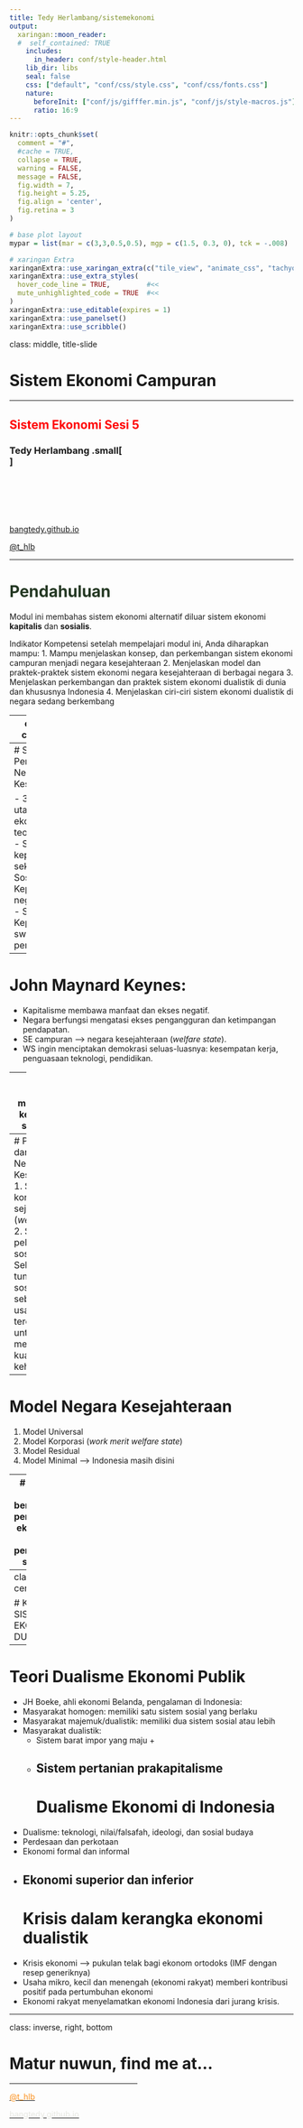 ```yaml
---
title: Tedy Herlambang/sistemekonomi
output:
  xaringan::moon_reader:
  #  self_contained: TRUE
    includes:
      in_header: conf/style-header.html
    lib_dir: libs
    seal: false
    css: ["default", "conf/css/style.css", "conf/css/fonts.css"]
    nature:
      beforeInit: ["conf/js/gifffer.min.js", "conf/js/style-macros.js"]
      ratio: 16:9
---
```


```r
knitr::opts_chunk$set(
  comment = "#",
  #cache = TRUE,
  collapse = TRUE,
  warning = FALSE,
  message = FALSE,
  fig.width = 7,
  fig.height = 5.25,
  fig.align = 'center',
  fig.retina = 3
)

# base plot layout
mypar = list(mar = c(3,3,0.5,0.5), mgp = c(1.5, 0.3, 0), tck = -.008)

# xaringan Extra
xaringanExtra::use_xaringan_extra(c("tile_view", "animate_css", "tachyons"))
xaringanExtra::use_extra_styles(
  hover_code_line = TRUE,         #<<
  mute_unhighlighted_code = TRUE  #<<
)
xaringanExtra::use_editable(expires = 1)
xaringanExtra::use_panelset()
xaringanExtra::use_scribble()
```
class: middle, title-slide

<!-- top logo (comment to remove or edit on `conf/css/style.css:23`) -->
<div class="lab-logo"></div>
<!-- <div class="uni-logo"></div> -->

# Sistem Ekonomi Campuran

<hr width="100%" align="left" size="0.3" color="red"></hr>

## <span style="color:red">Sistem Ekonomi Sesi 5</span>

### Tedy Herlambang .small[<br>]

<br><br><br><br><br>
[<i class="fas fa-blog" style="color:#e7e8e2"></i> bangtedy.github.io](https://bangtedy.github.io)

[<i class="fa fa-twitter fa-lg" style="color:#e7e8e2"></i> @t_hlb](https://twitter.com/t_hlb)

---

# <span style="color:#243823">Pendahuluan</i>

Modul ini membahas sistem ekonomi alternatif diluar sistem ekonomi **kapitalis** dan **sosialis**.

Indikator Kompetensi setelah mempelajari modul ini, Anda diharapkan mampu:
1. Mampu menjelaskan konsep, dan perkembangan sistem ekonomi campuran menjadi negara kesejahteraan
2. Menjelaskan model dan praktek-praktek sistem ekonomi negara kesejahteraan di berbagai negara
3. Menjelaskan perkembangan dan praktek sistem ekonomi dualistik di dunia dan khususnya Indonesia
4. Menjelaskan ciri-ciri sistem ekonomi dualistik di negara sedang berkembang

---
class: middle, center, inverse

# KB1: NEGARA KESEJAHTERAAN
<hr width="100%" align="left" size="0.3" color="#9bb80d"></hr>

---
# Sejarah Perkembangan Negara Kesejahteraan

- 3 kelompok utama sistem ekonomi tentang teori kepemilikan:
  - SE Kapitalis: kepemilikan oleh sektor swasta
  - SE Sosialis: Kepemilikan oleh negara/pemerintah
  - SE Campuran: Kepemilikan swasta dan pemerintah

---
# John Maynard Keynes:
- Kapitalisme membawa manfaat dan ekses negatif.
- Negara berfungsi mengatasi ekses pengangguran dan ketimpangan pendapatan.
- SE campuran --> negara kesejahteraan (*welfare state*).
- WS ingin menciptakan demokrasi seluas-luasnya: kesempatan kerja, penguasaan teknologi, pendidikan.

---
# Tugas negara mengurangi kemiskinan struktural:

1. Government spending (G) untuk pembelian barang dan jasa untuk operasional negara
2. Penarikan pajak (T) --> pajak progresif
3. Subsidi --> kemiskinan struktural

---
# Pengertian dan Konsep Negara Kesejahteraan
1. Sebagai kondisi sejahtera (*well-being*)
2. Sebagai pelayanan sosial
3. Sebagai tunjangan sosial
4. sebagai usaha terencana untuk meningkatkan kualitas kehidupan
---
# Model Negara Kesejahteraan
1. Model Universal
2. Model Korporasi (*work merit welfare state*)
3. Model Residual
4. Model Minimal --> Indonesia masih disini

---
# Kelompok negara berdasar rasio pembangunan ekonomi (PE) dengan pembangunan sosial (PS)

1. Negara Sejahtera: PE dan PS tinggi
2. Negara baik hati: PE relatif rendah tetapi PS tinggi
3. Negara pelit: PE tinggi dan PS rendah
4. Negara lemah: PE dan PS rendah --> Indonesia masih disini

---
class: middle, center, inverse

# KB2: SISTEM EKONOMI DUALISTIK
<hr width="100%" align="left" size="0.3" color="#9bb80d"></hr>

---
# Teori Dualisme Ekonomi Publik
- JH Boeke, ahli ekonomi Belanda, pengalaman di Indonesia:
- Masyarakat homogen: memiliki satu sistem sosial yang berlaku
- Masyarakat majemuk/dualistik: memiliki dua sistem sosial atau lebih
- Masyarakat dualistik: 
  - Sistem barat impor yang maju +
  - Sistem pertanian prakapitalisme
---
# Dualisme Ekonomi di Indonesia
- Dualisme: teknologi, nilai/falsafah, ideologi, dan sosial budaya
- Perdesaan dan perkotaan
- Ekonomi formal dan informal
- Ekonomi superior dan inferior
---
# Krisis dalam kerangka ekonomi dualistik
- Krisis ekonomi --> pukulan telak bagi ekonom ortodoks (IMF dengan resep generiknya)
- Usaha mikro, kecil dan menengah (ekonomi rakyat) memberi kontribusi positif pada pertumbuhan ekonomi
- Ekonomi rakyat menyelamatkan ekonomi Indonesia dari jurang krisis.

---

class: inverse, right, bottom

# Matur nuwun, find me at...
<hr width="45%" align="right" size="0.3" color="orange"></hr>

[<i class="fa fa-twitter fa-lg" style="color:#e7e8e2"></i> <span style="color:#fc911e"> @t_hlb </span>](https://twitter.com/t_hlb)

[<i class="fas fa-blog" style="color:#fc911e"></i><span style="color:#e7e8e2"> bangtedy.github.io</span>](https://bangtedy.github.io)

